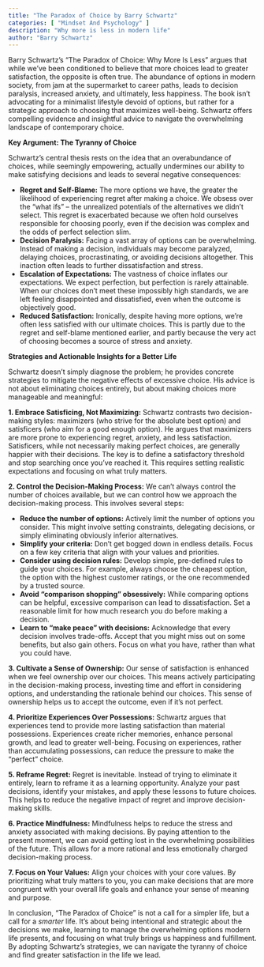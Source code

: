 ```yaml
---
title: "The Paradox of Choice by Barry Schwartz"
categories: [ "Mindset And Psychology" ]
description: "Why more is less in modern life"
author: "Barry Schwartz"
---
```

Barry Schwartz's "The Paradox of Choice: Why More Is Less" argues that while we've been conditioned to believe that more choices lead to greater satisfaction, the opposite is often true.  The abundance of options in modern society, from jam at the supermarket to career paths, leads to decision paralysis, increased anxiety, and ultimately, less happiness.  The book isn't advocating for a minimalist lifestyle devoid of options, but rather for a strategic approach to choosing that maximizes well-being.  Schwartz offers compelling evidence and insightful advice to navigate the overwhelming landscape of contemporary choice.

**Key Argument: The Tyranny of Choice**

Schwartz's central thesis rests on the idea that an overabundance of choices, while seemingly empowering, actually undermines our ability to make satisfying decisions and leads to several negative consequences:

* **Regret and Self-Blame:** The more options we have, the greater the likelihood of experiencing regret after making a choice.  We obsess over the "what ifs" – the unrealized potentials of the alternatives we didn't select.  This regret is exacerbated because we often hold ourselves responsible for choosing poorly, even if the decision was complex and the odds of perfect selection slim.
* **Decision Paralysis:**  Facing a vast array of options can be overwhelming.  Instead of making a decision, individuals may become paralyzed, delaying choices, procrastinating, or avoiding decisions altogether.  This inaction often leads to further dissatisfaction and stress.
* **Escalation of Expectations:**  The vastness of choice inflates our expectations.  We expect perfection, but perfection is rarely attainable.  When our choices don't meet these impossibly high standards, we are left feeling disappointed and dissatisfied, even when the outcome is objectively good.
* **Reduced Satisfaction:**  Ironically, despite having more options, we're often less satisfied with our ultimate choices.  This is partly due to the regret and self-blame mentioned earlier, and partly because the very act of choosing becomes a source of stress and anxiety.

**Strategies and Actionable Insights for a Better Life**

Schwartz doesn't simply diagnose the problem; he provides concrete strategies to mitigate the negative effects of excessive choice.  His advice is not about eliminating choices entirely, but about making choices more manageable and meaningful:

**1.  Embrace Satisficing, Not Maximizing:**  Schwartz contrasts two decision-making styles: maximizers (who strive for the absolute best option) and satisficers (who aim for a good enough option).  He argues that maximizers are more prone to experiencing regret, anxiety, and less satisfaction.  Satisficers, while not necessarily making perfect choices, are generally happier with their decisions.  The key is to define a satisfactory threshold and stop searching once you've reached it.  This requires setting realistic expectations and focusing on what truly matters.

**2.  Control the Decision-Making Process:**  We can't always control the number of choices available, but we can control how we approach the decision-making process.  This involves several steps:

* **Reduce the number of options:**  Actively limit the number of options you consider.  This might involve setting constraints, delegating decisions, or simply eliminating obviously inferior alternatives.
* **Simplify your criteria:**  Don't get bogged down in endless details.  Focus on a few key criteria that align with your values and priorities.
* **Consider using decision rules:**  Develop simple, pre-defined rules to guide your choices.  For example, always choose the cheapest option, the option with the highest customer ratings, or the one recommended by a trusted source.
* **Avoid "comparison shopping" obsessively:**  While comparing options can be helpful, excessive comparison can lead to dissatisfaction.  Set a reasonable limit for how much research you do before making a decision.
* **Learn to "make peace" with decisions:**  Acknowledge that every decision involves trade-offs.  Accept that you might miss out on some benefits, but also gain others.  Focus on what you have, rather than what you could have.

**3.  Cultivate a Sense of Ownership:**  Our sense of satisfaction is enhanced when we feel ownership over our choices.  This means actively participating in the decision-making process, investing time and effort in considering options, and understanding the rationale behind our choices.  This sense of ownership helps us to accept the outcome, even if it's not perfect.

**4.  Prioritize Experiences Over Possessions:**  Schwartz argues that experiences tend to provide more lasting satisfaction than material possessions.  Experiences create richer memories, enhance personal growth, and lead to greater well-being.  Focusing on experiences, rather than accumulating possessions, can reduce the pressure to make the "perfect" choice.


**5.  Reframe Regret:**  Regret is inevitable.  Instead of trying to eliminate it entirely, learn to reframe it as a learning opportunity.  Analyze your past decisions, identify your mistakes, and apply these lessons to future choices.  This helps to reduce the negative impact of regret and improve decision-making skills.

**6.  Practice Mindfulness:**  Mindfulness helps to reduce the stress and anxiety associated with making decisions.  By paying attention to the present moment, we can avoid getting lost in the overwhelming possibilities of the future.  This allows for a more rational and less emotionally charged decision-making process.

**7.  Focus on Your Values:**  Align your choices with your core values.  By prioritizing what truly matters to you, you can make decisions that are more congruent with your overall life goals and enhance your sense of meaning and purpose.


In conclusion, "The Paradox of Choice" is not a call for a simpler life, but a call for a *smarter* life. It's about being intentional and strategic about the decisions we make, learning to manage the overwhelming options modern life presents, and focusing on what truly brings us happiness and fulfillment.  By adopting Schwartz's strategies, we can navigate the tyranny of choice and find greater satisfaction in the life we lead.

